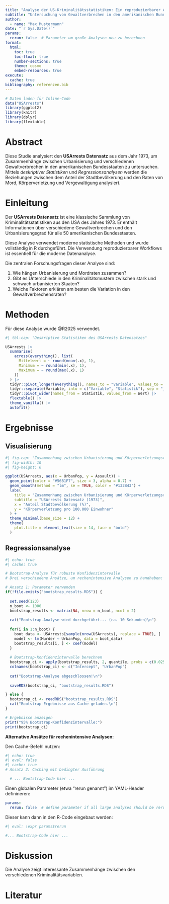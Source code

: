 ```yaml
---
title: "Analyse der US-Kriminalitätsstatistiken: Ein reproduzierbarer Ansatz"
subtitle: "Untersuchung von Gewaltverbrechen in den amerikanischen Bundesstaaten (1973)"
author:
  - name: "Max Mustermann"
date: "`r Sys.Date()`"
params:
  rerun: false  # Parameter um große Analysen neu zu berechnen
format:
  html:
    toc: true
    toc-float: true
    number-sections: true
    theme: cosmo
    embed-resources: true
execute:
  cache: true
bibliography: referenzen.bib
---
```


```r
# Daten laden für Inline-Code
data("USArrests")
library(ggplot2)
library(knitr)
library(dplyr)
library(flextable)
```

# Abstract

Diese Studie analysiert den **USArrests Datensatz** aus dem Jahr 1973, um Zusammenhänge zwischen Urbanisierung und verschiedenen Gewaltverbrechen in den amerikanischen Bundesstaaten zu untersuchen. Mittels *deskriptiver Statistiken* und *Regressionsanalysen* werden die Beziehungen zwischen dem Anteil der Stadtbevölkerung und den Raten von Mord, Körperverletzung und Vergewaltigung analysiert.

# Einleitung

Der **USArrests Datensatz** ist eine klassische Sammlung von Kriminalitätsstatistiken aus den USA des Jahres 1973. Er enthält Informationen über verschiedene Gewaltverbrechen und den Urbanisierungsgrad für alle 50 amerikanischen Bundesstaaten.

Diese Analyse verwendet moderne statistische Methoden und wurde vollständig in R durchgeführt. Die Verwendung reproduzierbarer Workflows ist essentiell für die moderne Datenanalyse.

Die zentralen Forschungsfragen dieser Analyse sind:

1. Wie hängen Urbanisierung und Mordraten zusammen?
2. Gibt es Unterschiede in den Kriminalitätsmustern zwischen stark und schwach urbanisierten Staaten?
3. Welche Faktoren erklären am besten die Variation in den Gewaltverbrechensraten?

# Methoden

Für diese Analyse wurde @R2025 verwendet. 

```r
#| tbl-cap: "Deskriptive Statistiken des USArrests Datensatzes"

USArrests |>
  summarise(
    across(everything(), list(
      Mittelwert = ~ round(mean(.x), 1),
      Minimum = ~ round(min(.x), 1),
      Maximum = ~ round(max(.x), 1)
    ))
  ) |>
  tidyr::pivot_longer(everything(), names_to = "Variable", values_to = "Wert") |>
  tidyr::separate(Variable, into = c("Variable", "Statistik"), sep = "_") |>
  tidyr::pivot_wider(names_from = Statistik, values_from = Wert) |>
  flextable() |>
  theme_vanilla() |>
  autofit()
```

# Ergebnisse

## Visualisierung

```r
#| fig-cap: "Zusammenhang zwischen Urbanisierung und Körperverletzungsrate"
#| fig-width: 10
#| fig-height: 6

ggplot(USArrests, aes(x = UrbanPop, y = Assault)) +
  geom_point(color = "#56B1F7", size = 3, alpha = 0.7) +
  geom_smooth(method = "lm", se = TRUE, color = "#132B43") +
  labs(
    title = "Zusammenhang zwischen Urbanisierung und Körperverletzungsrate",
    subtitle = "USArrests Datensatz (1973)",
    x = "Anteil Stadtbevölkerung (%)",
    y = "Körperverletzung pro 100.000 Einwohner"
  ) +
  theme_minimal(base_size = 12) +
  theme(
    plot.title = element_text(size = 14, face = "bold")
  )
```

## Regressionsanalyse

```r
#| echo: true
#| cache: true

# Bootstrap-Analyse für robuste Konfidenzintervalle
# Drei verschiedene Ansätze, um rechenintensive Analysen zu handhaben:

# Ansatz 1: Parameter verwenden
if(!file.exists("bootstrap_results.RDS")) {
  
  set.seed(123)
  n_boot <- 1000
  bootstrap_results <- matrix(NA, nrow = n_boot, ncol = 2)
  
  cat("Bootstrap-Analyse wird durchgeführt... (ca. 10 Sekunden)\n")
  
  for(i in 1:n_boot) {
    boot_data <- USArrests[sample(nrow(USArrests), replace = TRUE), ]
    model <- lm(Murder ~ UrbanPop, data = boot_data)
    bootstrap_results[i, ] <- coef(model)
  }
  
  # Bootstrap-Konfidenzintervalle berechnen
  bootstrap_ci <- apply(bootstrap_results, 2, quantile, probs = c(0.025, 0.975))
  colnames(bootstrap_ci) <- c("Intercept", "UrbanPop")
  
  cat("Bootstrap-Analyse abgeschlossen!\n")
  
  saveRDS(bootstrap_ci, "bootstrap_results.RDS")

} else {
  bootstrap_ci <- readRDS("bootstrap_results.RDS")  
  cat("Bootstrap-Ergebnisse aus Cache geladen.\n")
}

# Ergebnisse anzeigen
print("95% Bootstrap-Konfidenzintervalle:")
print(bootstrap_ci)
```


**Alternative Ansätze für rechenintensive Analysen:**

Den Cache-Befehl nutzen: 
```r
#| echo: true
#| eval: false
#| cache: true
# Ansatz 2: Caching mit bedingter Ausführung

  # ... Bootstrap-Code hier ...

```

Einen globalen Parameter (etwa "rerun genannt") im YAML-Header definineren:

```yaml
params:
  rerun: false  # define parameter if all large analyses should be rerun
```

Dieser kann dann in den R-Code eingebaut werden:
```r
#| eval: !expr params$rerun

#... Bootstrap-Code hier ...
```

# Diskussion

Die Analyse zeigt interessante Zusammenhänge zwischen den verschiedenen Kriminalitätsvariablen. 


# Literatur

::: {#refs}
:::